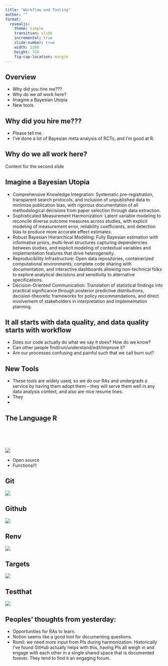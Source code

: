 ```yaml
---
title: "Workflow and Tooling"
author: ""
format: 
  revealjs:
    theme: simple
    transition: slide
    incremental: true
    slide-number: true
    width: 1280
    height: 720
    fig-cap-location: margin
---
```


## Overview

- Why did you hire me???
- Why do we _all_ work here?
- Imagine a Bayesian Utopia
- New tools

## Why did you hire me???

- Please tell me.
- I've done a lot of Bayesian meta analysis of RCTs, and I'm good at R.

## Why do we all work here?

Content for the second slide

## Imagine a Bayesian Utopia

- Comprehensive Knowledge Integration: Systematic pre-registration, transparent search protocols, and inclusion of unpublished data to minimize publication bias, with rigorous documentation of all methodological decisions from paper selection through data extraction.
- Sophisticated Measurement Harmonization: Latent variable modeling to reconcile diverse outcome measures across studies, with explicit modeling of measurement error, reliability coefficients, and detection bias to produce more accurate effect estimates.
- Robust Bayesian Hierarchical Modeling: Fully Bayesian estimation with informative priors, multi-level structures capturing dependencies between studies, and explicit modeling of contextual variables and implementation features that drive heterogeneity.
- Reproducibility Infrastructure: Open data repositories, containerized computational environments, complete code sharing with documentation, and interactive dashboards allowing non-technical folks to explore analytical decisions and sensitivity to alternative specifications.
- Decision-Oriented Communication: Translation of statistical findings into practical significance through posterior predictive distributions, decision-theoretic frameworks for policy recommendations, and direct involvement of stakeholders in interpretation and implementation planning.

## It all starts with data quality, and data quality starts with workflow

- Does our code actually do what we say it does? How do we know?
- Can other people find/run/understand/edit/improve it?
- Are our processes confusing and painful such that we call burn out?

## New Tools

- These tools are widely used, so we do our RAs and undergrads a service by having them adopt them -- they will serve them well in any data analysis context, and also are nice resume lines. 
- They 
- 

## The Language R 
<br>
<br>
<br>

![](pics/rlang.jpg){#fig-rlang fig-caption=false}

- Open source
- Functions!!!


## Git

![](pics/git.png){#fig-rlang fig-caption=false}

## Github

![](pics/github.png){#fig-rlang fig-caption=false}

## Renv

![](pics/renv.png){#fig-rlang fig-caption=false}

## Targets

![](pics/targets.svg){#fig-rlang fig-caption=false}

## Testthat

![](pics/testthat.png){#fig-rlang fig-caption=false}

## Peoples' thoughts from yesterday:

- Opportunities for RAs to learn.
- Notion seems like a good tool for documenting questions.
- Romil: we need more input from PIs during harmonization. Historically I've found GitHub actually helps with this, having PIs all weigh in and engage with each other in a single shared space that is documented forever. They tend to find it an engaging forum. 